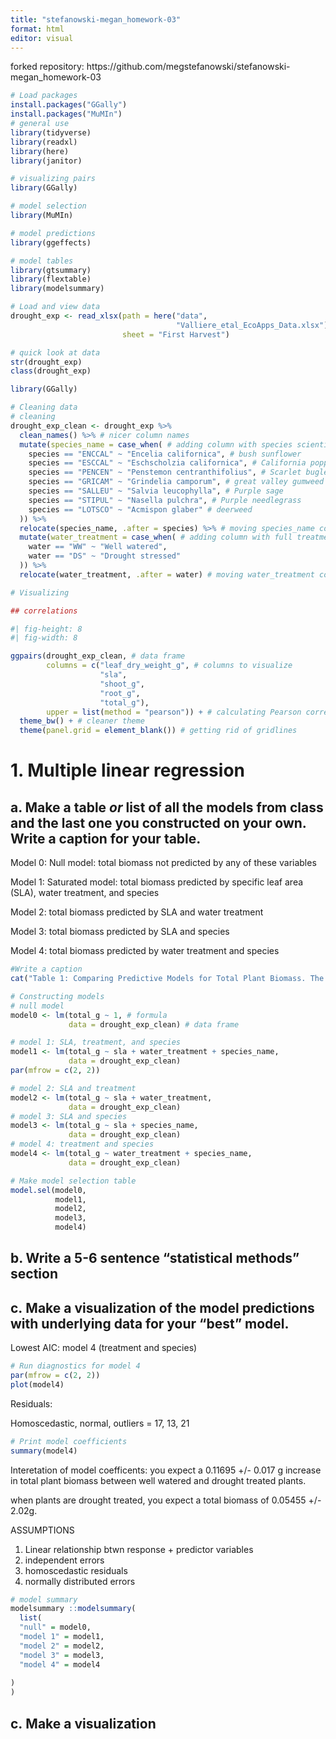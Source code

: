 ```yaml
---
title: "stefanowski-megan_homework-03"
format: html
editor: visual
---
```


forked repository: https://github.com/megstefanowski/stefanowski-megan_homework-03

```r
# Load packages
install.packages("GGally")
install.packages("MuMIn")
# general use
library(tidyverse)
library(readxl)
library(here)
library(janitor)

# visualizing pairs
library(GGally)

# model selection
library(MuMIn)

# model predictions
library(ggeffects)

# model tables
library(gtsummary)
library(flextable)
library(modelsummary)

# Load and view data
drought_exp <- read_xlsx(path = here("data", 
                                     "Valliere_etal_EcoApps_Data.xlsx"),
                         sheet = "First Harvest")

# quick look at data 
str(drought_exp)
class(drought_exp)
```

```r
library(GGally)

# Cleaning data
# cleaning
drought_exp_clean <- drought_exp %>% 
  clean_names() %>% # nicer column names
  mutate(species_name = case_when( # adding column with species scientific names
    species == "ENCCAL" ~ "Encelia californica", # bush sunflower
    species == "ESCCAL" ~ "Eschscholzia californica", # California poppy
    species == "PENCEN" ~ "Penstemon centranthifolius", # Scarlet bugler
    species == "GRICAM" ~ "Grindelia camporum", # great valley gumweed
    species == "SALLEU" ~ "Salvia leucophylla", # Purple sage
    species == "STIPUL" ~ "Nasella pulchra", # Purple needlegrass
    species == "LOTSCO" ~ "Acmispon glaber" # deerweed
  )) %>% 
  relocate(species_name, .after = species) %>% # moving species_name column after species
  mutate(water_treatment = case_when( # adding column with full treatment names
    water == "WW" ~ "Well watered",
    water == "DS" ~ "Drought stressed"
  )) %>% 
  relocate(water_treatment, .after = water) # moving water_treatment column after water

# Visualizing

## correlations 

#| fig-height: 8
#| fig-width: 8

ggpairs(drought_exp_clean, # data frame
        columns = c("leaf_dry_weight_g", # columns to visualize
                    "sla", 
                    "shoot_g", 
                    "root_g", 
                    "total_g"), 
        upper = list(method = "pearson")) + # calculating Pearson correlation coefficient
  theme_bw() + # cleaner theme
  theme(panel.grid = element_blank()) # getting rid of gridlines
```

# 1. Multiple linear regression

## a. **Make a table *or* list of all the models from class and the last one you constructed on your own. Write a caption for your table.**

Model 0: Null model: total biomass not predicted by any of these variables

Model 1: Saturated model: total biomass predicted by specific leaf area (SLA), water treatment, and species

Model 2: total biomass predicted by SLA and water treatment

Model 3: total biomass predicted by SLA and species

Model 4: total biomass predicted by water treatment and species

```r
#Write a caption
cat("Table 1: Comparing Predictive Models for Total Plant Biomass. The table presents a null model (Model 0) with no predictors to four other models that include combinations of specific leaf area (SLA), water treatment, and species as predictors. Each row corresponds to a different model, detailing the included predictors and their effects on the predicted total plant biomass")

# Constructing models
# null model
model0 <- lm(total_g ~ 1, # formula
             data = drought_exp_clean) # data frame

# model 1: SLA, treatment, and species 
model1 <- lm(total_g ~ sla + water_treatment + species_name,
             data = drought_exp_clean)
par(mfrow = c(2, 2))

# model 2: SLA and treatment
model2 <- lm(total_g ~ sla + water_treatment,
             data = drought_exp_clean)
# model 3: SLA and species
model3 <- lm(total_g ~ sla + species_name, 
             data = drought_exp_clean)
# model 4: treatment and species 
model4 <- lm(total_g ~ water_treatment + species_name, 
             data = drought_exp_clean)

# Make model selection table
model.sel(model0,
          model1, 
          model2, 
          model3, 
          model4)

```

## b. Write a 5-6 sentence "statistical methods" section

## c. **Make a visualization of the model predictions with underlying data for your "best" model.**

Lowest AIC: model 4 (treatment and species)

```r
# Run diagnostics for model 4
par(mfrow = c(2, 2))
plot(model4)
```

Residuals:

Homoscedastic, normal, outliers = 17, 13, 21

```r
# Print model coefficients 
summary(model4)
```

Interetation of model coefficents: you expect a 0.11695 +/- 0.017 g increase in total plant biomass between well watered and drought treated plants.

when plants are drought treated, you expect a total biomass of 0.05455 +/- 2.02g.

ASSUMPTIONS

1.  Linear relationship btwn response + predictor variables
2.  independent errors
3.  homoscedastic residuals
4.  normally distributed errors

```r
# model summary
modelsummary ::modelsummary(
  list(
  "null" = model0, 
  "model 1" = model1, 
  "model 2" = model2,  
  "model 3" = model3, 
  "model 4" = model4
  
)
)
```

## c. Make a visualization
